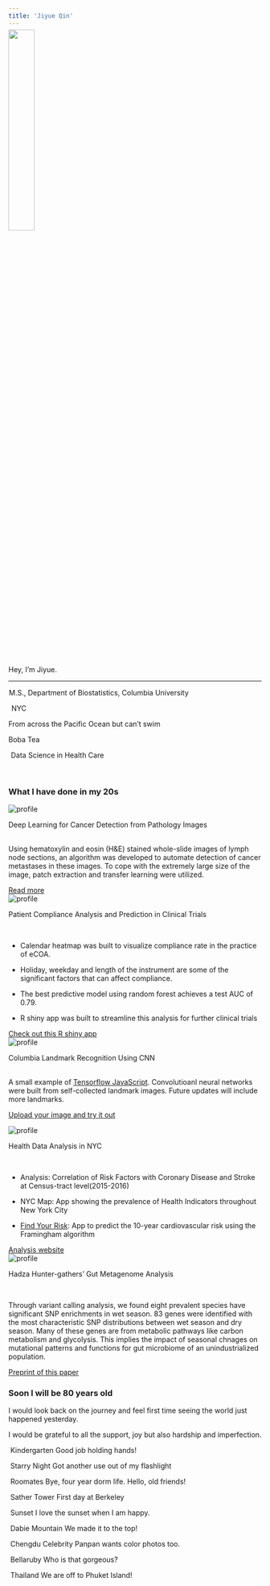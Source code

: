 ```yaml
---
title: 'Jiyue Qin'
---
```


<div class="project-container">
<img src="images/sandiego_single.jpg" style="width:32%;margin-right:50px; margin-top:-10px;"><div class = "project-text">

<p class="name">Hey, I'm Jiyue.</p>
<hr class = "hr_style"> 
<link rel="stylesheet" href="https://cdnjs.cloudflare.com/ajax/libs/font-awesome/4.7.0/css/font-awesome.min.css">
<p><i class="fa fa-graduation-cap" style="font-size:15px;margin-left:-2px"></i><span class="intro-text" style="margin-left:3px;">M.S., Department of Biostatistics, Columbia University</span></p>
<p><i class="fa fa-location-arrow" style="font-size:18px;"></i><span class="intro-text" style = "margin-left:6px;">NYC</span></p>
<p><i class="fa fa-home" style="font-size:18px;"></i><span class="intro-text">From across the Pacific Ocean but can't swim</span></p>
<p><i class="fa fa-heart" style="font-size:16px;"></i><span class="intro-text">Boba Tea</span></p>
<p><i class="fa fa-code-fork" style="font-size:18px;margin-left:5px"></i><span class="intro-text">Data Science in Health Care</span></p>
</div>

</div>

<br>


<h3> What I have done in my 20s </h3>



<div class="project-container">

   <img src="images/project/cancer.png" alt = "profile"><div class= "project-text">
   <p class = "project_title"> Deep Learning for Cancer Detection from Pathology Images</p>
   <br>
   Using hematoxylin and eosin (H&E) stained whole-slide images of lymph node sections, an algorithm was developed to automate detection of cancer metastases in these images. To cope with the extremely large size of the image, patch extraction and transfer learning were utilized. 

   [Read more](cancer_detection.html)
   </div>
   
</div>



<div class="project-container">

   <img src="images/project/calendar.jpg" alt = "profile"><div class= "project-text">
   <p class = "project_title">  Patient Compliance Analysis and Prediction in Clinical Trials </p>
   <br>
   
   - Calendar heatmap was built to visualize compliance rate in the practice of eCOA.
   
   - Holiday, weekday and length of the instrument are some of the significant factors that can affect compliance.
  
   - The best predictive model using random forest achieves a test AUC of 0.79.
   
   - R shiny app was built to streamline this analysis for further clinical trials
   
   [Check out this R shiny app](https://jiyueqin.shinyapps.io/ediary_compliance/){target="_blank"}
   </div>
   
</div>

<div class="project-container">

   <img src="images/project/alma.jpg" alt = "profile"><div class= "project-text">
   <p class = "project_title"> Columbia Landmark Recognition Using CNN</p>
   <br>
   A small example of [Tensorflow JavaScript](https://www.tensorflow.org/js){target="_blank"}. Convolutioanl neural networks were built from self-collected landmark images.
   Future updates will include more landmarks.
   <p>[Upload your image and try it out](https://jiyueqin.github.io/landmark_recognition/){target="_blank"}</p>
   </div>
   
</div>


<div class="project-container">

   <img src="images/project/heart.jpg" alt = "profile"><div class= "project-text">
   <p class = "project_title"> Health Data Analysis in NYC </p>
   <br>
   
   - Analysis: Correlation of Risk Factors with Coronary Disease and Stroke at Census-tract level(2015-2016)
   
   - NYC Map: App showing the prevalence of Health Indicators throughout New York City
   
   - [Find Your Risk](https://jiyueqin.shinyapps.io/framingham/){target="_blank"}: App to predict the 10-year cardiovascular risk using the Framingham algorithm
   
   [Analysis website](https://alc2279.github.io/p8105_final_project/){target="_blank"}
   </div>
   
</div>


<div class="project-container">

   <img src="images/project/hadza.jpg" alt = "profile">
   <div class= "project-text">
   <p class="project_title"> Hadza Hunter-gathers' Gut Metagenome Analysis</p>
   <br>
   <p>Through variant calling analysis, we found eight prevalent species have significant SNP enrichments in wet season. 83 genes were identified with the most characteristic SNP distributions between wet season and dry season. Many of these genes are from metabolic pathways like carbon metabolism and glycolysis. This implies the impact of seasonal chnages on mutational patterns and functions for gut microbiome of an unindustrialized population.</p>
   <p>[Preprint of this paper](https://www.biorxiv.org/content/early/2018/09/16/418889){target="_blank"}</p>
   </div>
</div>


<div>
<h3> Soon I will be 80 years old </h3>
<p>I would look back on the journey and feel first time seeing the world just happened yesterday.</p>
<p>I would be grateful to all the support, joy but also hardship and imperfection.</p>
<div class="container-all">
<div class="gallery_container">
  <img src="images/young.jpg" alt="">
   <span class="gallery_title">Kindergarten</span>
  <span class="gallery_text">Good job holding hands!</span>
</div>
<div class="gallery_container">
  <img src="images/stary_night.jpg" alt="">
  <span class="gallery_title">Starry Night</span>
  <span class="gallery_text">Got another use out of my flashlight</span>
</div>
<div class="gallery_container">
  <img src="images/roomates.jpg" alt="">
   <span class="gallery_title">Roomates</span>
  <span class="gallery_text">Bye, four year dorm life. Hello, old friends!</span>
</div>
<div class="gallery_container">
  <img src="images/tower_berkeley.jpg" alt="">
   <span class="gallery_title">Sather Tower</span>
  <span class="gallery_text">First day at Berkeley</span>
</div>
<div class="gallery_container">
  <img src="images/sunset_cliff.jpg" alt="">
   <span class="gallery_title">Sunset</span>
  <span class="gallery_text">I love the sunset when I am happy.</span>
</div>
<div class="gallery_container">
  <img src="images/dabie.jpg" alt="">
   <span class="gallery_title">Dabie Mountain</span>
  <span class="gallery_text">We made it to the top!</span>
</div>
<div class="gallery_container">
  <img src="images/panda.jpg" alt="">
   <span class="gallery_title">Chengdu Celebrity</span>
  <span class="gallery_text">Panpan wants color photos too.</span>
</div>
<div class="gallery_container">
  <img src="images/bellaruby.jpg" alt="">
   <span class="gallery_title">Bellaruby</span>
  <span class="gallery_text">Who is that gorgeous?</span>
</div>
<div class="gallery_container">
  <img src="images/thailand.jpg" alt="">
   <span class="gallery_title">Thailand</span>
  <span class="gallery_text">We are off to Phuket Island!</span>
</div>
</div>

</div>

